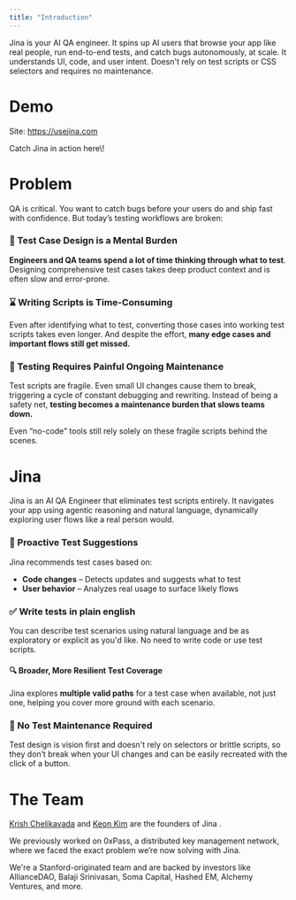 ```yaml
---
title: "Introduction"
---
```


Jina is your AI QA engineer. It spins up AI users that browse your app like real people, run end-to-end tests, and catch bugs autonomously, at scale. It understands UI, code, and user intent. Doesn't rely on test scripts or CSS selectors and requires no maintenance.

# Demo 

Site: https://usejina.com 

<Card title="Jina Demo" icon="sparkles" href="https://www.loom.com/share/984339db3ff6440f979d61d237b85047" img="https://cdn.loom.com/sessions/thumbnails/984339db3ff6440f979d61d237b85047-6fd0ab951801e43f-full-play.gif">
  Catch Jina in action here\! 
</Card>


# Problem

QA is critical. You want to catch bugs before your users do and ship fast with confidence. But today’s testing workflows are broken:

### 🧠 Test Case Design is a Mental Burden

**Engineers and QA teams spend a lot of time thinking through what to test**. Designing comprehensive test cases takes deep product context and is often slow and error-prone.

### ⌛ Writing Scripts is Time-Consuming

Even after identifying what to test, converting those cases into working test scripts takes even longer. And despite the effort, **many edge cases and important flows still get missed.**

### 🔧 Testing Requires Painful Ongoing Maintenance

Test scripts are fragile. Even small UI changes cause them to break, triggering a cycle of constant debugging and rewriting. Instead of being a safety net, **testing becomes a maintenance burden that slows teams down.**

Even “no-code” tools still rely solely on these fragile scripts behind the scenes.

# Jina 

Jina is an AI QA Engineer that eliminates test scripts entirely. It navigates your app using agentic reasoning and natural language, dynamically exploring user flows like a real person would.

### 🤖  Proactive Test Suggestions

Jina recommends test cases based on:

- **Code changes** – Detects updates and suggests what to test
- **User behavior** – Analyzes real usage to surface likely flows

### ✅  Write tests in plain english 

You can describe test scenarios using natural language and be as exploratory or explicit as you'd like. No need to write code or use test scripts. 

#### 🔍  Broader, More Resilient Test Coverage

Jina explores **multiple valid paths** for a test case when available, not just one, helping you cover more ground with each scenario.

### 🔧  No Test Maintenance Required

Test design is vision first and doesn't rely on selectors or brittle scripts, so they don’t break when your UI changes and can be easily recreated with the click of a button.

# The Team

[Krish Chelikavada](https://linkedin.com/in/cskc1) and [Keon Kim](https://linkedin.com/in/keon) are the founders of Jina .

We previously worked on 0xPass, a distributed key management network, where we faced the exact problem we’re now solving with Jina.

We're a Stanford-originated team and are backed by investors like AllianceDAO, Balaji Srinivasan, Soma Capital, Hashed EM, Alchemy Ventures, and more.